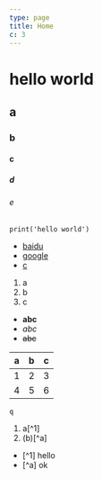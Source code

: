 ```yaml
---
type: page
title: Home
c: 3
---
```

# hello world
## a
### b
#### c
##### d
###### e

```
print('hello world')
```
- [baidu](http://baidu.com)
- [google](http://google.com)
- [c](c)

1. a
2. b
3. c



- **abc**
- _abc_
- ~~abc~~

|a|b|c|
|-|-|-|
|1|2|3|
|4|5|6|

`q`

1. a[^1]
2. (b)[^a]

- [^1] hello
- [^a] ok


